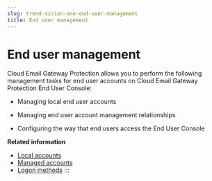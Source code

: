 ```yaml
---
slug: trend-vision-one-end-user-management
title: End user management
---
```

# End user management

Cloud Email Gateway Protection allows you to perform the following management tasks for end user accounts on Cloud Email Gateway Protection End User Console:

- Managing local end user accounts

- Managing end user account management relationships

- Configuring the way that end users access the End User Console

**Related information**

- [Local accounts](local-accounts.mdx)
- [Managed accounts](managed-accounts-email-security.mdx)
- [Logon methods](logon-methods.mdx)
:::
